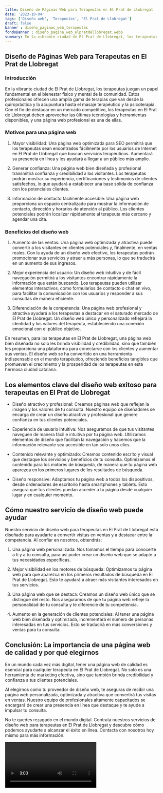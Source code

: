 ```yaml
---
title: Diseño de Páginas Web para Terapeutas en El Prat de Llobregat
date: '2023-10-04'
tags: ['Diseño web', 'Terapeutas', 'El Prat de Llobregat']
draft: false
banner : diseño_paginas_web_terapeutas
fondoBanner : diseño_pagina_web_elpratdellobregat.webp
summary: En la vibrante ciudad de El Prat de Llobregat, los terapeutas juegan un papel fundamental en el bienestar físico y mental de la comunidad. Estos profesionales ofrecen una amplia gama de terapias que van desde la quiropráctica y la acupuntura hasta el masaje terapéutico y la psicoterapia. Con el fin de destacar en un mercado competitivo, los terapeutas en El Prat de Llobregat deben aprovechar las últimas tecnologías y herramientas disponibles, y una página web profesional es una de ellas.
---
```


## Diseño de Páginas Web para Terapeutas en El Prat de Llobregat

### Introducción

En la vibrante ciudad de El Prat de Llobregat, los terapeutas juegan un papel fundamental en el bienestar físico y mental de la comunidad. Estos profesionales ofrecen una amplia gama de terapias que van desde la quiropráctica y la acupuntura hasta el masaje terapéutico y la psicoterapia. Con el fin de destacar en un mercado competitivo, los terapeutas en El Prat de Llobregat deben aprovechar las últimas tecnologías y herramientas disponibles, y una página web profesional es una de ellas.

### Motivos para una página web

1. Mayor visibilidad: Una página web optimizada para SEO permitirá que los terapeutas sean encontrados fácilmente por los usuarios de Internet en El Prat de Llobregat que buscan servicios terapéuticos. Aumentará su presencia en línea y les ayudará a llegar a un público más amplio.

2. Generar confianza: Una página web bien diseñada y profesional transmitirá confianza y credibilidad a los visitantes. Los terapeutas podrán mostrar su experiencia, certificaciones y testimonios de clientes satisfechos, lo que ayudará a establecer una base sólida de confianza con los potenciales clientes.

3. Información de contacto fácilmente accesible: Una página web proporciona un espacio centralizado para mostrar la información de contacto, dirección y horarios de atención al público. Los clientes potenciales podrán localizar rápidamente al terapeuta más cercano y agendar una cita.

### Beneficios del diseño web

1. Aumento de las ventas: Una página web optimizada y atractiva puede convertir a los visitantes en clientes potenciales y, finalmente, en ventas reales. Con la ayuda de un diseño web efectivo, los terapeutas podrán promocionar sus servicios y atraer a más personas, lo que se traducirá en un aumento de sus ingresos.

2. Mejor experiencia del usuario: Un diseño web intuitivo y de fácil navegación permitirá a los visitantes encontrar rápidamente la información que están buscando. Los terapeutas pueden utilizar elementos interactivos, como formularios de contacto o chat en vivo, para facilitar la comunicación con los usuarios y responder a sus consultas de manera eficiente.

3. Diferenciación de la competencia: Una página web profesional y atractiva ayudará a los terapeutas a destacar en el saturado mercado de El Prat de Llobregat. Un diseño web único y personalizado reflejará la identidad y los valores del terapeuta, estableciendo una conexión emocional con el público objetivo.

En resumen, para los terapeutas en El Prat de Llobregat, una página web bien diseñada no solo les brinda visibilidad y credibilidad, sino que también les proporciona una plataforma para conectarse con los clientes y aumentar sus ventas. El diseño web se ha convertido en una herramienta indispensable en el mundo terapéutico, ofreciendo beneficios tangibles que promueven el crecimiento y la prosperidad de los terapeutas en esta hermosa ciudad catalana.

<GifSeo />

<Cta />

## Los elementos clave del diseño web exitoso para terapeutas en El Prat de Llobregat

- Diseño atractivo y profesional: Creamos páginas web que reflejan la imagen y los valores de tu consulta. Nuestro equipo de diseñadores se encarga de crear un diseño atractivo y profesional que genere confianza en tus clientes potenciales.

- Experiencia de usuario intuitiva: Nos aseguramos de que tus visitantes naveguen de manera fácil e intuitiva por tu página web. Utilizamos elementos de diseño que facilitan la navegación y hacemos que la información relevante sea accesible en tan solo unos clics.

- Contenido relevante y optimizado: Creamos contenido escrito y visual que destaque los servicios y beneficios de tu consulta. Optimizamos el contenido para los motores de búsqueda, de manera que tu página web aparezca en los primeros lugares de los resultados de búsqueda.

- Diseño responsive: Adaptamos tu página web a todos los dispositivos, desde ordenadores de escritorio hasta smartphones y tablets. Esto asegura que tus clientes puedan acceder a tu página desde cualquier lugar y en cualquier momento.

## Cómo nuestro servicio de diseño web puede ayudar

Nuestro servicio de diseño web para terapeutas en El Prat de Llobregat está diseñado para ayudarte a convertir visitas en ventas y a destacar entre la competencia. Al confiar en nosotros, obtendrás:

1. Una página web personalizada: Nos tomamos el tiempo para conocerte a ti y a tu consulta, para así poder crear un diseño web que se adapte a tus necesidades específicas.

2. Mejor visibilidad en los motores de búsqueda: Optimizamos tu página web para que aparezca en los primeros resultados de búsqueda en El Prat de Llobregat. Esto te ayudará a atraer más visitantes interesados en tus servicios.

3. Una página web que se destaca: Creamos un diseño web único que se distingue del resto. Nos aseguramos de que tu página web refleje la personalidad de tu consulta y te diferencie de tu competencia.

4. Aumento en la generación de clientes potenciales: Al tener una página web bien diseñada y optimizada, incrementará el número de personas interesadas en tus servicios. Esto se traducirá en más conversiones y ventas para tu consulta.

## Conclusión: La importancia de una página web de calidad y por qué elegirnos

En un mundo cada vez más digital, tener una página web de calidad es esencial para cualquier terapeuta en El Prat de Llobregat. No solo es una herramienta de marketing efectiva, sino que también brinda credibilidad y confianza a tus clientes potenciales.

Al elegirnos como tu proveedor de diseño web, te aseguras de recibir una página web personalizada, optimizada y atractiva que convertirá tus visitas en ventas. Nuestro equipo de profesionales altamente capacitados se encargará de crear una presencia en línea que destaque y te ayude a impulsar tu consulta.

No te quedes rezagado en el mundo digital. Contrata nuestros servicios de diseño web para terapeutas en El Prat de Llobregat y descubre cómo podemos ayudarte a alcanzar el éxito en línea. Contacta con nosotros hoy mismo para más información.

<Video />

<CtaBot job='Terapeutas' city='El Prat de Llobregat'/>

<Gmaps query='El Prat de Llobregat+españa+maps' />